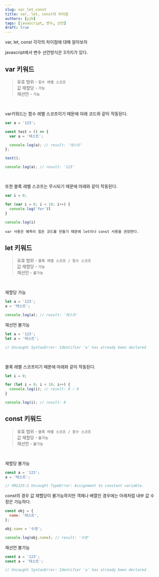 ```yaml
---
slug: var_let_const
title: var, let, const의 차이점
authors: [yjh]
tags: [javascript, 변수, 선언]
draft: true
---
```


<div className="preview">var, let, const 각각의 차이점에 대해 알아보자</div>

<!--truncate-->

javascript에서 변수 선언방식은 3가지가 있다.

## var 키워드

> 유효 범위 - `함수 레벨 스코프`  
> 값 재할당 - `가능`  
> 재선언 - `가능`

<br />

var키워드는 함수 레벨 스코프이기 때문에 아래 코드와 같이 작동된다.

```js
var a = '123';

const test = () => {
  var a = '테스트';

  console.log(a); // result: '테스트'
};

test();

console.log(a); // result: '123'
```

<br />

또한 블록 레벨 스코프는 무시되기 때문에 아래와 같이 작동된다.

```js
var i = 0;

for (var i = 0; i < 10; i++) {
  console.log('for')l
}

console.log(i)
```

`var 사용은 예측이 힘든 코드를 만들기 때문에 let이나 const 사용을 권장한다.`

## let 키워드

> 유효 범위 - `블록 레벨 스코프 / 함수 스코프`  
> 값 재할당 - `가능`  
> 재선언 - `불가능`

<br />

재할당 가능

```js
let a = '123';
a = '테스트';

console.log(a); // result: '테스트'
```

재선언 불가능

```js
let a = '123';
let a = '테스트';

// Uncaught SyntaxError: Identifier 'a' has already been declared
```

<br />

블록 레벨 스코프이기 때문에 아래와 같이 작동된다.

```js
let i = 0;

for (let i = 0; i < 10; i++) {
  console.log(i); // result: 0 ~ 9
}

console.log(i); // result: 0
```

## const 키워드

> 유효 범위 - `블록 레벨 스코프 / 함수 스코프`  
> 값 재할당 - `불가능`  
> 재선언 - `불가능`

<br />

재할당 불가능

```js
const a = '123';
a = '테스트';

// VM1225:2 Uncaught TypeError: Assignment to constant variable.
```

const의 경우 값 재핼당이 불가능하지만 객체나 배열인 경우에는 아래처럼 내부 값 수정은 가능하다.

```js
const obj = {
  name: '테스트',
};

obj.name = '수정';

console.log(obj.name); // result: '수정'
```

재선언 불가능

```js
const a = '123';
const a = '테스트';

// Uncaught SyntaxError: Identifier 'a' has already been declared
```
